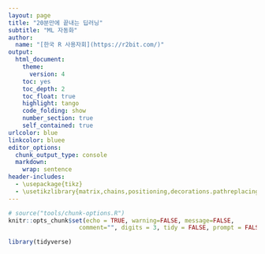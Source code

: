 ```yaml
---
layout: page
title: "20분만에 끝내는 딥러닝"
subtitle: "ML 자동화"
author:
  name: "[한국 R 사용자회](https://r2bit.com/)"
output:
  html_document: 
    theme:
      version: 4
    toc: yes
    toc_depth: 2
    toc_float: true
    highlight: tango
    code_folding: show
    number_section: true
    self_contained: true
urlcolor: blue
linkcolor: bluee
editor_options: 
  chunk_output_type: console
  markdown: 
    wrap: sentence
header-includes: 
  - \usepackage{tikz}
  - \usetikzlibrary{matrix,chains,positioning,decorations.pathreplacing,arrows}
---
```


```r
# source("tools/chunk-options.R")
knitr::opts_chunk$set(echo = TRUE, warning=FALSE, message=FALSE,
                    comment="", digits = 3, tidy = FALSE, prompt = FALSE, fig.align = 'center')

library(tidyverse)
```


# 


